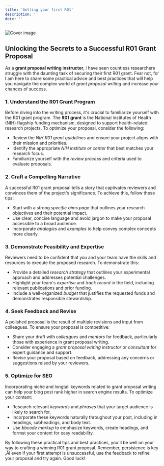 ```yaml
---
title: 'Getting your first R01'
description: ''
date: ''
---
```

![Cover image](//904133d31006c5cfee432029d4ab4b31.cdn.bubble.io/f1682936900569x953465907067101400/How-to-manage-interns.jpg)

## Unlocking the Secrets to a Successful R01 Grant Proposal

 As a **grant proposal writing instructor**, I have seen countless researchers struggle with the daunting task of securing their first R01 grant. Fear not, for I am here to share some practical advice and best practices that will help you navigate the complex world of *grant proposal writing* and increase your chances of success.

### 1. Understand the R01 Grant Program

 Before diving into the writing process, it's crucial to familiarize yourself with the R01 grant program. The **R01 grant** is the National Institutes of Health (NIH) flagship funding mechanism, designed to support health-related research projects. To optimize your proposal, consider the following:

- Review the *NIH R01 grant guidelines* and ensure your project aligns with their mission and priorities.
 - Identify the appropriate *NIH institute or center* that best matches your research focus.
 - Familiarize yourself with the *review process* and criteria used to evaluate proposals.

### 2. Craft a Compelling Narrative

 A successful R01 grant proposal tells a story that captivates reviewers and convinces them of the project's significance. To achieve this, follow these tips:

- Start with a strong *specific aims page* that outlines your research objectives and their potential impact.
 - Use clear, concise language and avoid jargon to make your proposal accessible to a broad audience.
 - Incorporate *analogies* and *examples* to help convey complex concepts more clearly.

### 3. Demonstrate Feasibility and Expertise

 Reviewers need to be confident that you and your team have the skills and resources to execute the proposed research. To demonstrate this:

- Provide a detailed *research strategy* that outlines your experimental approach and addresses potential challenges.
 - Highlight your team's *expertise* and *track record* in the field, including relevant publications and prior funding.
 - Include a well-organized *budget* that justifies the requested funds and demonstrates responsible stewardship.

### 4. Seek Feedback and Revise

 A polished proposal is the result of multiple revisions and input from colleagues. To ensure your proposal is competitive:

- Share your draft with *colleagues* and *mentors* for feedback, particularly those with experience in grant proposal writing.
 - Consider engaging a *grant proposal writing instructor* or *consultant* for expert guidance and support.
 - Revise your proposal based on feedback, addressing any concerns or suggestions raised by your reviewers.

### 5. Optimize for SEO

 Incorporating niche and longtail keywords related to grant proposal writing can help your blog post rank higher in search engine results. To optimize your content:

- Research relevant *keywords* and *phrases* that your target audience is likely to search for.
 - Incorporate these keywords naturally throughout your post, including in headings, subheadings, and body text.
 - Use *bbcode markup* to emphasize keywords, create headings, and format your content for easy readability.
 
By following these practical tips and best practices, you'll be well on your way to crafting a winning R01 grant proposal. Remember, persistence is key ‚Äì even if your first attempt is unsuccessful, use the feedback to refine your proposal and try again. Good luck!
